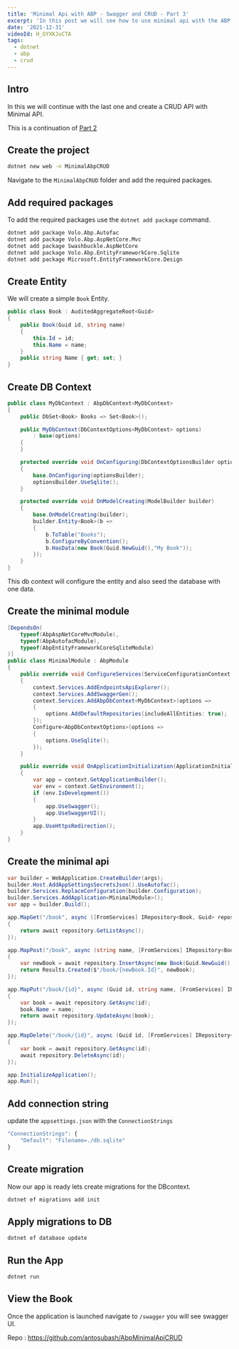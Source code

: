 ```yaml
---
title: 'Minimal Api with ABP - Swagger and CRUD - Part 3'
excerpt: 'In this post we will see how to use minimal api with the ABP application to create a CRUD app.'
date: '2021-12-31'
videoId: H_GYXKJuCTA
tags:
  - dotnet
  - abp
  - crud
---
```


<TOCInline toc={props.toc} asDisclosure />

## Intro

In this we will continue with the last one and create a CRUD API with Minimal API.

This is a continuation of [Part 2](https://blog.antosubash.com/posts/abp-with-minimal-api-p2)

## Create the project

```bash
dotnet new web -n MinimalAbpCRUD
```

Navigate to the `MinimalAbpCRUD` folder and add the required packages.

## Add required packages

To add the required packages use the `dotnet add package` command.

```bash
dotnet add package Volo.Abp.Autofac
dotnet add package Volo.Abp.AspNetCore.Mvc
dotnet add package Swashbuckle.AspNetCore
dotnet add package Volo.Abp.EntityFrameworkCore.Sqlite
dotnet add package Microsoft.EntityFrameworkCore.Design
```

## Create Entity

We will create a simple `Book` Entity.

```cs
public class Book : AuditedAggregateRoot<Guid>
{
    public Book(Guid id, string name)
    {
        this.Id = id;
        this.Name = name;
    }
    public string Name { get; set; }
}
```

## Create DB Context

```cs
public class MyDbContext : AbpDbContext<MyDbContext>
{
    public DbSet<Book> Books => Set<Book>();

    public MyDbContext(DbContextOptions<MyDbContext> options)
        : base(options)
    {
    }

    protected override void OnConfiguring(DbContextOptionsBuilder optionsBuilder)
    {
        base.OnConfiguring(optionsBuilder);
        optionsBuilder.UseSqlite();
    }

    protected override void OnModelCreating(ModelBuilder builder)
    {
        base.OnModelCreating(builder);
        builder.Entity<Book>(b =>
        {
            b.ToTable("Books");
            b.ConfigureByConvention();
            b.HasData(new Book(Guid.NewGuid(),"My Book"));
        });
    }
}
```

This db context will configure the entity and also seed the database with one data.

## Create the minimal module

```cs
[DependsOn(
    typeof(AbpAspNetCoreMvcModule),
    typeof(AbpAutofacModule),
    typeof(AbpEntityFrameworkCoreSqliteModule)
)]
public class MinimalModule : AbpModule
{
    public override void ConfigureServices(ServiceConfigurationContext context)
    {
        context.Services.AddEndpointsApiExplorer();
        context.Services.AddSwaggerGen();
        context.Services.AddAbpDbContext<MyDbContext>(options =>
        {
            options.AddDefaultRepositories(includeAllEntities: true);
        });
        Configure<AbpDbContextOptions>(options =>
        {
            options.UseSqlite();
        });
    }

    public override void OnApplicationInitialization(ApplicationInitializationContext context)
    {
        var app = context.GetApplicationBuilder();
        var env = context.GetEnvironment();
        if (env.IsDevelopment())
        {
            app.UseSwagger();
            app.UseSwaggerUI();
        }
        app.UseHttpsRedirection();
    }
}
```

## Create the minimal api

```cs
var builder = WebApplication.CreateBuilder(args);
builder.Host.AddAppSettingsSecretsJson().UseAutofac();
builder.Services.ReplaceConfiguration(builder.Configuration);
builder.Services.AddApplication<MinimalModule>();
var app = builder.Build();

app.MapGet("/book", async ([FromServices] IRepository<Book, Guid> repository) =>
{
    return await repository.GetListAsync();
});

app.MapPost("/book", async (string name, [FromServices] IRepository<Book, Guid> repository) =>
{
    var newBook = await repository.InsertAsync(new Book(Guid.NewGuid(),name));
    return Results.Created($"/book/{newBook.Id}", newBook);
});

app.MapPut("/book/{id}", async (Guid id, string name, [FromServices] IRepository<Book, Guid> repository) =>
{
    var book = await repository.GetAsync(id);
    book.Name = name;
    return await repository.UpdateAsync(book);
});

app.MapDelete("/book/{id}", async (Guid id, [FromServices] IRepository<Book, Guid> repository) =>
{
    var book = await repository.GetAsync(id);
    await repository.DeleteAsync(id);
});

app.InitializeApplication();
app.Run();
```

## Add connection string

update the `appsettings.json` with the `ConnectionStrings`

```js
"ConnectionStrings": {
    "Default": "Filename=./db.sqlite"
}
```

## Create migration

Now our app is ready lets create migrations for the DBcontext.

```bash
dotnet ef migrations add init
```

## Apply migrations to DB

```bash
dotnet ef database update
```

## Run the App

```bash
dotnet run
```

## View the Book

Once the application is launched navigate to `/swagger` you will see swagger UI.

Repo : https://github.com/antosubash/AbpMinimalApiCRUD
